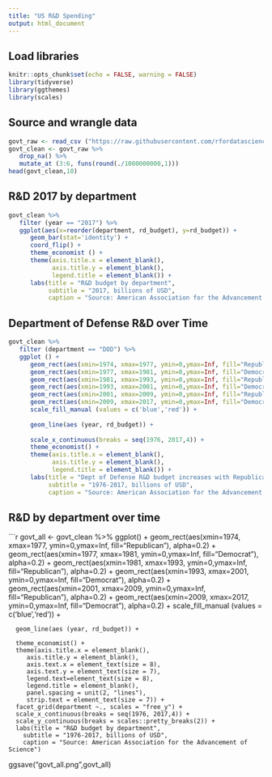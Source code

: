 ```yaml
---
title: "US R&D Spending"
output: html_document
---
```



## Load libraries
```r
knitr::opts_chunk$set(echo = FALSE, warning = FALSE)
library(tidyverse)
library(ggthemes)
library(scales)
```


## Source and wrangle data
```r
govt_raw <- read_csv ("https://raw.githubusercontent.com/rfordatascience/tidytuesday/master/data/2019/2019-02-12/fed_r_d_spending.csv")
govt_clean <- govt_raw %>%
   drop_na() %>%
   mutate_at (3:6, funs(round(./1000000000,1)))
head(govt_clean,10)
```


## R&D 2017 by department

```r
govt_clean %>%
   filter (year == "2017") %>%
   ggplot(aes(x=reorder(department, rd_budget), y=rd_budget)) +
      geom_bar(stat='identity') +
      coord_flip() +
      theme_economist () +
      theme(axis.title.x = element_blank(),
            axis.title.y = element_blank(),
            legend.title = element_blank()) +
      labs(title = "R&D budget by department",
           subtitle = "2017, billions of USD",
           caption = "Source: American Association for the Advancement of Science")
```


## Department of Defense R&D over Time

```r
govt_clean %>%
   filter (department == "DOD") %>%
   ggplot () +
      geom_rect(aes(xmin=1974, xmax=1977, ymin=0,ymax=Inf, fill="Republican"), alpha=0.2) +
      geom_rect(aes(xmin=1977, xmax=1981, ymin=0,ymax=Inf, fill="Democrat"), alpha=0.2) +
      geom_rect(aes(xmin=1981, xmax=1993, ymin=0,ymax=Inf, fill="Republican"), alpha=0.2) +
      geom_rect(aes(xmin=1993, xmax=2001, ymin=0,ymax=Inf, fill="Democrat"), alpha=0.2) +
      geom_rect(aes(xmin=2001, xmax=2009, ymin=0,ymax=Inf, fill="Republican"), alpha=0.2) +
      geom_rect(aes(xmin=2009, xmax=2017, ymin=0,ymax=Inf, fill="Democrat"), alpha=0.2) +
      scale_fill_manual (values = c('blue','red')) +
   
      geom_line(aes (year, rd_budget)) +
   
      scale_x_continuous(breaks = seq(1976, 2017,4)) +
      theme_economist() +
      theme(axis.title.x = element_blank(),
            axis.title.y = element_blank(),
            legend.title = element_blank()) +
      labs(title = "Dept of Defense R&D budget increases with Republican presidents",
           subtitle = "1976-2017, billions of USD",
           caption = "Source: American Association for the Advancement of Science")
```

## R&D by department over time

```r
govt_all <-
   govt_clean %>%
   ggplot() +
      geom_rect(aes(xmin=1974, xmax=1977, ymin=0,ymax=Inf, fill="Republican"), alpha=0.2) +
      geom_rect(aes(xmin=1977, xmax=1981, ymin=0,ymax=Inf, fill="Democrat"), alpha=0.2) +
      geom_rect(aes(xmin=1981, xmax=1993, ymin=0,ymax=Inf, fill="Republican"), alpha=0.2) +
      geom_rect(aes(xmin=1993, xmax=2001, ymin=0,ymax=Inf, fill="Democrat"), alpha=0.2) +
      geom_rect(aes(xmin=2001, xmax=2009, ymin=0,ymax=Inf, fill="Republican"), alpha=0.2) +
      geom_rect(aes(xmin=2009, xmax=2017, ymin=0,ymax=Inf, fill="Democrat"), alpha=0.2) +
      scale_fill_manual (values = c('blue','red')) +
   
      geom_line(aes (year, rd_budget)) +
   
      theme_economist() +
      theme(axis.title.x = element_blank(),
         axis.title.y = element_blank(),
         axis.text.x = element_text(size = 8),
         axis.text.y = element_text(size = 7),
         legend.text=element_text(size = 8),
         legend.title = element_blank(),
         panel.spacing = unit(2, "lines"),
         strip.text = element_text(size = 7)) +
      facet_grid(department ~., scales = "free_y") +
      scale_x_continuous(breaks = seq(1976, 2017,4)) +
      scale_y_continuous(breaks = scales::pretty_breaks(2)) +
      labs(title = "R&D budget by department",
        subtitle = "1976-2017, billions of USD",
        caption = "Source: American Association for the Advancement of Science")
   
ggsave("govt_all.png",govt_all)